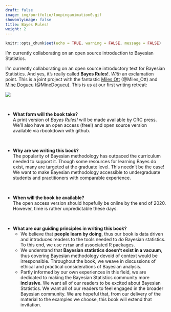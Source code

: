 ```yaml
---
draft: false
image: img/portfolio/loopinganimation0.gif
showonlyimage: false
title: Bayes Rules!
weight: 2
---
```


```r
knitr::opts_chunk$set(echo = TRUE, warning = FALSE, message = FALSE)
```

I'm currently collaborating on an open source introduction to Bayesian Statistics.

<!--more-->


I'm currently collaborating on an open source introductory text for Bayesian Statistics.  And yes, it's really called **Bayes Rules!**.  *With* an exclamation point. This is a joint project with the fantastic [Miles Ott](https://milesott.com/) (@Miles_Ott) and [Mine Dogucu](https://mdogucu.ics.uci.edu/) (@MineDogucu).  This is us at our first writing retreat:

![](/portfolio/bayes_rules_files/bayes_band.jpeg)



\



- **What form will the book take?**    
    A print version of *Bayes Rules!* will be made available by CRC press.  We'll also have an open access (free!) and open source version available via rbookdown with github.


\




- **Why are we writing this book?**    
    The popularity of Bayesian methodology has outpaced the curriculum needed to support it. Though some resources for learning Bayes do exist, many are targeted at the graduate level. This needn't be the case!  We want to make Bayesian methodology accessible to undergraduate students and practitioners with comparable experience.
    
    
\



- **When will the book be available?**    
    The open access version should hopefully be online by the end of 2020.  However, time is rather unpredictable these days.




\


- **What are our guiding principles in writing this book?**    
    - We believe that **people learn by doing**, thus our book is data driven and introduces readers to the tools needed to *do* Bayesian statistics. To this end, we use `rstan` and associated R packages.
    - We understand that **Bayesian statistics doesn't exist in a vacuum**, thus covering Bayesian methodology devoid of context would be irresponsible. Throughout the book, we weave in discussions of ethical and practical considerations of Bayesian analysis.
    - Partly informed by our own experiences in this field, we are dedicated to making the Bayesian Statistics community more **inclusive**.  We want all of our readers to be excited about Bayesian Statistics.  We want all of our readers to feel engaged in the broader Bayesian community.  We are hopeful that, from our delivery of the material to the examples we choose, this book will extend that invitation.      

